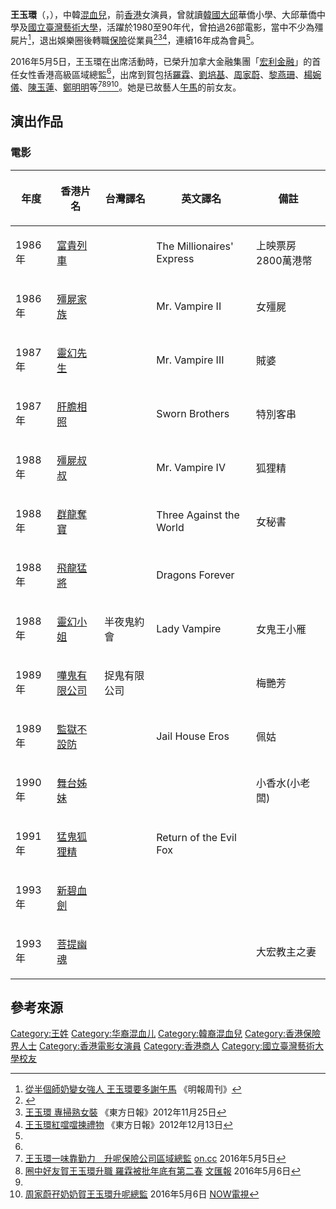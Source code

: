 {{藝人
| 姓名     = 王玉環
| 類型     = 女藝人
| 圖片     = 
| 圖片尺寸 = 
| 圖片簡介 = 
| 本名     = 王玉環
| 羅馬拼音 = 
| 英文名   = Agassi Wang Yu Huan
| 綽號     = 
| 其他藝名 = 
| 籍貫     = 
| 民族     = 
| 國籍     = 
| 出生日期 = {{birth_date_and_age|1956|4|10}}
| 出生地點 = 
| 逝世日期 = 
| 逝世地點 = 
| 職業     = [[演員|演員]]、商人
| 語言     = [[華語|華語]]、[[粵語|粵語]]、[[英語|英語]]、[[韓語|韓語]]
| 教育程度 = [[國立臺灣藝術大學|國立臺灣藝術大學]]
| 母校 = 大邱華僑小學<br>大邱華僑中學
| 宗教信仰 =
| 配偶     = 
| 父母     = 
| 兒女     = 
| 出身地   = 
| 出道作   = 
| 出道日期 = 
| 代表作   = 
| 活躍年代 = 
| 網站     = 
| 相關團體 = 
| 獎項     = 
| IMDb    =
}}

'''王玉環'''（{{lang-en|Agassi Wang Yu Huan}}，{{bd|1956年|4月10日}}），中韓[[混血兒|混血兒]]，前[[香港|香港]]女演員，曾就讀[[韓國|韓國]][[大邱|大邱]]華僑小學、大邱華僑中學及[[國立臺灣藝術大學|國立臺灣藝術大學]]，活躍於1980至90年代，曾拍過26部電影，當中不少為殭屍片<ref>[http://www2.mingpaoweekly.com/contents/?id=16388 從半個師奶變女強人 王玉環要多謝午馬] {{webarchive|url=https://web.archive.org/web/20140222020259/http://www2.mingpaoweekly.com/contents/?id=16388 |date=2014-02-22 }}《明報周刊》</ref>，退出娛樂圈後轉職[[保險|保險]]從業員<ref name="appledaily20161202">{{cite web |url=http://hk.apple.nextmedia.com/entertainment/art/20161202/19852101 |title=【投身保險】 鄧一君升財務策劃師 |publisher=[[蘋果日報_(香港)|蘋果日報 (香港)]] |date=2016年12月2日 |accessdate=2016年12月2日 |archive-date=2016年12月3日 |archive-url=https://web.archive.org/web/20161203060457/http://hk.apple.nextmedia.com/entertainment/art/20161202/19852101 |dead-url=no }}{{zh-hant}}</ref><ref>[http://orientaldaily.on.cc/cnt/entertainment/20121125/00282_047.html 王玉環 專掃熟女裝] {{Wayback|url=http://orientaldaily.on.cc/cnt/entertainment/20121125/00282_047.html |date=20140223105759 }}《東方日報》2012年11月25日</ref><ref>[http://orientaldaily.on.cc/cnt/entertainment/20121213/00282_037.html 王玉環紅噹噹揀禮物] {{Wayback|url=http://orientaldaily.on.cc/cnt/entertainment/20121213/00282_037.html |date=20140223105802 }}《東方日報》2012年12月13日</ref>，連續16年成為{{link-en|百萬圓桌會|Million Dollar Round Table}}會員<ref name="appledaily20161202"/>。

2016年5月5日，王玉環在出席活動時，已榮升加拿大金融集團「[[宏利金融|宏利金融]]」的首任女性香港高級區域總監<ref name="appledaily20161202"/>，出席到賀包括[[羅霖|羅霖]]、[[劉培基|劉培基]]、[[周家蔚|周家蔚]]、[[黎燕珊|黎燕珊]]、[[楊婉儀|楊婉儀]]、[[陳玉蓮|陳玉蓮]]、[[鄭明明|鄭明明]]等<ref>[http://hk.on.cc/hk/bkn/cnt/entertainment/20160505/bkn-20160505194405086-0505_00862_001.html 王玉環一味靠勤力　升呢保險公司區域總監] {{Wayback|url=http://hk.on.cc/hk/bkn/cnt/entertainment/20160505/bkn-20160505194405086-0505_00862_001.html |date=20160629105618 }}[[on.cc|on.cc]] 2016年5月5日</ref><ref name="#1">[http://paper.wenweipo.com/2016/05/06/EN1605060019.htm 圈中好友賀王玉環升職 羅霖被批年底有第二春] {{Wayback|url=http://paper.wenweipo.com/2016/05/06/EN1605060019.htm |date=20160924052831 }}[[文汇报_(香港)|文匯報]] 2016年5月6日</ref><ref name="#1"/><ref>[http://news.now.com/home/entertainment/player?newsId=177931 周家蔚孖奶奶賀王玉環升呢總監] {{Wayback|url=http://news.now.com/home/entertainment/player?newsId=177931 |date=20160604231129 }}2016年5月6日 [[NOW電視|NOW電視]]</ref>。她是已故藝人[[午馬|午馬]]的前女友。

==演出作品 ==
===電影===
{| class="wikitable sortable"
|- 
! 年度 || 香港片名 || 台灣譯名　|| 英文譯名 || 備註
|-
| 1986年 || [[富貴列車|富貴列車]] ||  || The Millionaires' Express || 上映票房2800萬港幣
|-
| 1986年 || [[殭屍家族|殭屍家族]] ||  || Mr. Vampire II || 女殭屍
|-
| 1987年 || [[靈幻先生|靈幻先生]] ||  || Mr. Vampire III || 賊婆
|-
| 1987年 || [[肝膽相照|肝膽相照]] ||  || Sworn Brothers || 特別客串
|-
| 1988年 || [[殭屍叔叔|殭屍叔叔]] ||  || Mr. Vampire IV || 狐狸精
|-
| 1988年 || [[群龍奪寶|群龍奪寶]] ||  || Three Against the World|| 女秘書
|-
| 1988年 || [[飛龍猛將|飛龍猛將]] ||  || Dragons Forever || 
|-
| 1988年 || [[靈幻小姐|靈幻小姐]] ||半夜鬼約會 ||Lady Vampire|| 女鬼王小雁
|-
| 1989年 || [[嘩鬼有限公司|嘩鬼有限公司]] ||捉鬼有限公司|| || 梅艷芳
|-
| 1989年 || [[監獄不設防|監獄不設防]] ||  || Jail House Eros|| 佩姑
|-
| 1990年 || [[舞台姊妹|舞台姊妹]] ||  ||  || 小香水(小老闆)
|-
| 1991年 || [[猛鬼狐狸精|猛鬼狐狸精]] ||  ||Return of the Evil Fox || 
|-
| 1993年 || [[新碧血劍|新碧血劍]] ||  || || 
|-
| 1993年 || [[菩薩戒_(電影)|菩提幽魂]] ||  || {{lang|en|The Buddhist Spell}} || 大宏教主之妻 
|}

==參考來源==
{{reflist}}

[[Category:王姓|Category:王姓]]
[[Category:华裔混血儿|Category:华裔混血儿]]
[[Category:韓裔混血兒|Category:韓裔混血兒]]
[[Category:香港保險界人士|Category:香港保險界人士]]
[[Category:香港電影女演員|Category:香港電影女演員]]
[[Category:香港商人|Category:香港商人]]
[[Category:國立臺灣藝術大學校友|Category:國立臺灣藝術大學校友]]